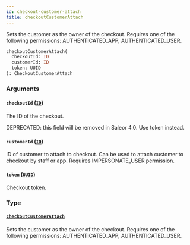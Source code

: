 ```yaml
---
id: checkout-customer-attach
title: checkoutCustomerAttach
---
```



Sets the customer as the owner of the checkout. Requires one of the following permissions: AUTHENTICATED_APP, AUTHENTICATED_USER.

```graphql
checkoutCustomerAttach(
  checkoutId: ID
  customerId: ID
  token: UUID
): CheckoutCustomerAttach
```


### Arguments

#### `checkoutId` ([`ID`](../../../developer/api-reference/scalars/id))

The ID of the checkout. 

DEPRECATED: this field will be removed in Saleor 4.0. Use token instead.


#### `customerId` ([`ID`](../../../developer/api-reference/scalars/id))

ID of customer to attach to checkout. Can be used to attach customer to checkout by staff or app. Requires IMPERSONATE_USER permission.


#### `token` ([`UUID`](../../../developer/api-reference/scalars/uuid))

Checkout token.


### Type

#### [`CheckoutCustomerAttach`](../../../developer/api-reference/objects/checkout-customer-attach) 

Sets the customer as the owner of the checkout. Requires one of the following permissions: AUTHENTICATED_APP, AUTHENTICATED_USER.




